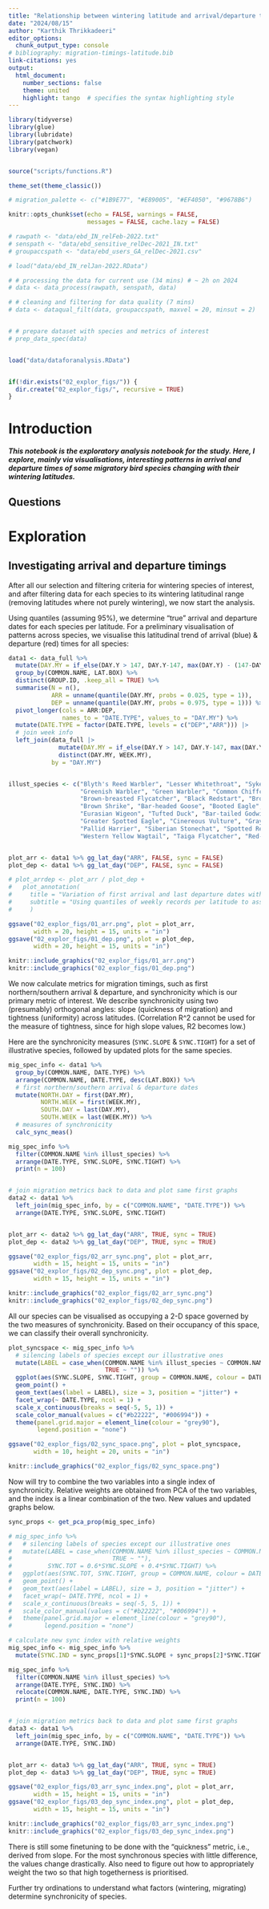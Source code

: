 ```yaml
---
title: "Relationship between wintering latitude and arrival/departure timings of migratory birds"
date: "2024/08/15"
author: "Karthik Thrikkadeeri"
editor_options: 
  chunk_output_type: console
# bibliography: migration-timings-latitude.bib
link-citations: yes
output: 
  html_document:
    number_sections: false  
    theme: united  
    highlight: tango  # specifies the syntax highlighting style
---
```


```r
library(tidyverse)
library(glue)
library(lubridate)
library(patchwork)
library(vegan)


source("scripts/functions.R")

theme_set(theme_classic())

# migration_palette <- c("#1B9E77", "#E89005", "#EF4050", "#9678B6")

knitr::opts_chunk$set(echo = FALSE, warnings = FALSE, 
                      messages = FALSE, cache.lazy = FALSE)

```

```r

# rawpath <- "data/ebd_IN_relFeb-2022.txt"
# senspath <- "data/ebd_sensitive_relDec-2021_IN.txt"
# groupaccspath <- "data/ebd_users_GA_relDec-2021.csv"

# load("data/ebd_IN_relJan-2022.RData")

# # processing the data for current use (34 mins) # ~ 2h on 2024
# data <- data_process(rawpath, senspath, data) 

# # cleaning and filtering for data quality (7 mins)
# data <- dataqual_filt(data, groupaccspath, maxvel = 20, minsut = 2)


# # prepare dataset with species and metrics of interest 
# prep_data_spec(data)


load("data/dataforanalysis.RData")


if(!dir.exists("02_explor_figs/")) {
  dir.create("02_explor_figs/", recursive = TRUE)
}

```

# Introduction

***This notebook is the exploratory analysis notebook for the study. Here, I explore, mainly via visualisations, interesting patterns in arrival and departure times of some migratory bird species changing with their wintering latitudes.***

## Questions

# Exploration

## Investigating arrival and departure timings

After all our selection and filtering criteria for wintering species of interest, and after filtering data for each species to its wintering latitudinal range (removing latitudes where not purely wintering), we now start the analysis.

Using quantiles (assuming 95%), we determine "true" arrival and departure dates for each species per latitude. For a preliminary visualisation of patterns across species, we visualise this latitudinal trend of arrival (blue) & departure (red) times for all species:

```r

data1 <- data_full %>% 
  mutate(DAY.MY = if_else(DAY.Y > 147, DAY.Y-147, max(DAY.Y) - (147-DAY.Y))) |> 
  group_by(COMMON.NAME, LAT.BOX) %>% 
  distinct(GROUP.ID, .keep_all = TRUE) %>% 
  summarise(N = n(),
            ARR = unname(quantile(DAY.MY, probs = 0.025, type = 1)), 
            DEP = unname(quantile(DAY.MY, probs = 0.975, type = 1))) %>% 
  pivot_longer(cols = ARR:DEP,
               names_to = "DATE.TYPE", values_to = "DAY.MY") %>% 
  mutate(DATE.TYPE = factor(DATE.TYPE, levels = c("DEP","ARR"))) |> 
  # join week info
  left_join(data_full |> 
              mutate(DAY.MY = if_else(DAY.Y > 147, DAY.Y-147, max(DAY.Y) - (147-DAY.Y))) |> 
              distinct(DAY.MY, WEEK.MY),
            by = "DAY.MY")


illust_species <- c("Blyth's Reed Warbler", "Lesser Whitethroat", "Sykes's Warbler",
                    "Greenish Warbler", "Green Warbler", "Common Chiffchaff",
                    "Brown-breasted Flycatcher", "Black Redstart", "Brown-headed Gull", 
                    "Brown Shrike", "Bar-headed Goose", "Booted Eagle", "Common Buzzard", 
                    "Eurasian Wigeon", "Tufted Duck", "Bar-tailed Godwit", 
                    "Greater Spotted Eagle", "Cinereous Vulture", "Gray Wagtail", 
                    "Pallid Harrier", "Siberian Stonechat", "Spotted Redshank", 
                    "Western Yellow Wagtail", "Taiga Flycatcher", "Red-breasted Flycatcher")


plot_arr <- data1 %>% gg_lat_day("ARR", FALSE, sync = FALSE)
plot_dep <- data1 %>% gg_lat_day("DEP", FALSE, sync = FALSE)

# plot_arrdep <- plot_arr / plot_dep +
#   plot_annotation(
#     title = "Variation of first arrival and last departure dates with latitude",
#     subtitle = "Using quantiles of weekly records per latitude to assign arrival and departure"
#     )

ggsave("02_explor_figs/01_arr.png", plot = plot_arr,
       width = 20, height = 15, units = "in")
ggsave("02_explor_figs/01_dep.png", plot = plot_dep,
       width = 20, height = 15, units = "in")

knitr::include_graphics("02_explor_figs/01_arr.png")
knitr::include_graphics("02_explor_figs/01_dep.png")

```

We now calculate metrics for migration timings, such as first northern/southern arrival & departure, and synchronicity which is our primary metric of interest. We describe synchronicity using two (presumably) orthogonal angles: slope (quickness of migration) and tightness (uniformity) across latitudes. (Correlation R^2 cannot be used for the measure of tightness, since for high slope values, R2 becomes low.)

Here are the synchronicity measures (`SYNC.SLOPE` & `SYNC.TIGHT`) for a set of illustrative species, followed by updated plots for the same species.

```r

mig_spec_info <- data1 %>% 
  group_by(COMMON.NAME, DATE.TYPE) %>% 
  arrange(COMMON.NAME, DATE.TYPE, desc(LAT.BOX)) %>% 
  # first northern/southern arrival & departure dates
  mutate(NORTH.DAY = first(DAY.MY),
         NORTH.WEEK = first(WEEK.MY),
         SOUTH.DAY = last(DAY.MY),
         SOUTH.WEEK = last(WEEK.MY)) %>% 
  # measures of synchronicity
  calc_sync_meas() 

mig_spec_info %>% 
  filter(COMMON.NAME %in% illust_species) %>% 
  arrange(DATE.TYPE, SYNC.SLOPE, SYNC.TIGHT) %>% 
  print(n = 100)


# join migration metrics back to data and plot same first graphs
data2 <- data1 %>% 
  left_join(mig_spec_info, by = c("COMMON.NAME", "DATE.TYPE")) %>% 
  arrange(DATE.TYPE, SYNC.SLOPE, SYNC.TIGHT)


plot_arr <- data2 %>% gg_lat_day("ARR", TRUE, sync = TRUE)
plot_dep <- data2 %>% gg_lat_day("DEP", TRUE, sync = TRUE)

ggsave("02_explor_figs/02_arr_sync.png", plot = plot_arr,
       width = 15, height = 15, units = "in")
ggsave("02_explor_figs/02_dep_sync.png", plot = plot_dep,
       width = 15, height = 15, units = "in")

knitr::include_graphics("02_explor_figs/02_arr_sync.png")
knitr::include_graphics("02_explor_figs/02_dep_sync.png")

```

All our species can be visualised as occupying a 2-D space governed by the two measures of synchronicity. Based on their occupancy of this space, we can classify their overall synchronicity. 

```r

plot_syncspace <- mig_spec_info %>% 
  # silencing labels of species except our illustrative ones
  mutate(LABEL = case_when(COMMON.NAME %in% illust_species ~ COMMON.NAME,
                           TRUE ~ "")) %>% 
  ggplot(aes(SYNC.SLOPE, SYNC.TIGHT, group = COMMON.NAME, colour = DATE.TYPE)) +
  geom_point() +
  geom_text(aes(label = LABEL), size = 3, position = "jitter") +
  facet_wrap(~ DATE.TYPE, ncol = 1) +
  scale_x_continuous(breaks = seq(-5, 5, 1)) +
  scale_color_manual(values = c("#b22222", "#006994")) +
  theme(panel.grid.major = element_line(colour = "grey90"),
        legend.position = "none")

ggsave("02_explor_figs/02_sync_space.png", plot = plot_syncspace,
       width = 10, height = 20, units = "in")

knitr::include_graphics("02_explor_figs/02_sync_space.png")

```

Now will try to combine the two variables into a single index of synchronicity. Relative weights are obtained from PCA of the two variables, and the index is a linear combination of the two. New values and updated graphs below.

```r


sync_props <- get_pca_prop(mig_spec_info)

# mig_spec_info %>% 
#   # silencing labels of species except our illustrative ones
#   mutate(LABEL = case_when(COMMON.NAME %in% illust_species ~ COMMON.NAME,
#                            TRUE ~ ""),
#          SYNC.TOT = 0.6*SYNC.SLOPE + 0.4*SYNC.TIGHT) %>% 
#   ggplot(aes(SYNC.TOT, SYNC.TIGHT, group = COMMON.NAME, colour = DATE.TYPE)) +
#   geom_point() +
#   geom_text(aes(label = LABEL), size = 3, position = "jitter") +
#   facet_wrap(~ DATE.TYPE, ncol = 1) +
#   scale_x_continuous(breaks = seq(-5, 5, 1)) +
#   scale_color_manual(values = c("#b22222", "#006994")) +
#   theme(panel.grid.major = element_line(colour = "grey90"),
#         legend.position = "none")

# calculate new sync index with relative weights
mig_spec_info <- mig_spec_info %>% 
  mutate(SYNC.IND = sync_props[1]*SYNC.SLOPE + sync_props[2]*SYNC.TIGHT)

mig_spec_info %>% 
  filter(COMMON.NAME %in% illust_species) %>% 
  arrange(DATE.TYPE, SYNC.IND) %>% 
  relocate(COMMON.NAME, DATE.TYPE, SYNC.IND) %>% 
  print(n = 100)


# join migration metrics back to data and plot same first graphs
data3 <- data1 %>% 
  left_join(mig_spec_info, by = c("COMMON.NAME", "DATE.TYPE")) %>% 
  arrange(DATE.TYPE, SYNC.IND) 


plot_arr <- data3 %>% gg_lat_day("ARR", TRUE, sync = TRUE)
plot_dep <- data3 %>% gg_lat_day("DEP", TRUE, sync = TRUE)

ggsave("02_explor_figs/03_arr_sync_index.png", plot = plot_arr,
       width = 15, height = 15, units = "in")
ggsave("02_explor_figs/03_dep_sync_index.png", plot = plot_dep,
       width = 15, height = 15, units = "in")

knitr::include_graphics("02_explor_figs/03_arr_sync_index.png")
knitr::include_graphics("02_explor_figs/03_dep_sync_index.png")

```

There is still some finetuning to be done with the "quickness" metric, i.e., derived from slope. For the most synchronous species with little difference, the values change drastically. Also need to figure out how to appropriately weight the two so that high togetherness is prioritised.

Further try ordinations to understand what factors (wintering, migrating) determine synchronicity of species.
